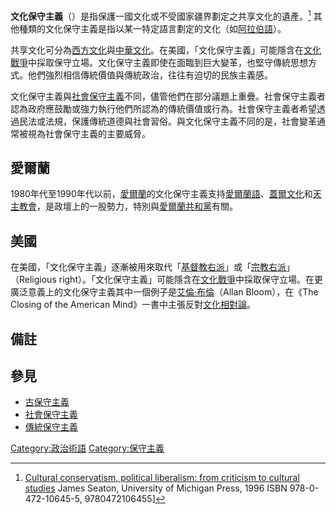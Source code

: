 {{多个问题|{{onesource|time=2019-11-25T06:05:09+00:00}}
{{original research|time=2019-11-25T06:05:09+00:00}}
{{Globalize}}}}
{{Conservatism}}
'''文化保守主義'''（{{lang-en|Cultural conservatism}}）是指保護一國文化或不受國家疆界劃定之共享文化的遺產。<ref>[http://books.google.com/books?id=RbwDNb5jtzUC&printsec=frontcover Cultural conservatism, political liberalism: from criticism to cultural studies ] {{Wayback|url=http://books.google.com/books?id=RbwDNb5jtzUC&printsec=frontcover |date=20210120111615 }} James Seaton, University of Michigan Press, 1996 ISBN 978-0-472-10645-5, 9780472106455]</ref> 其他種類的文化保守主義是指以某一特定語言劃定的文化（如[[阿拉伯語|阿拉伯語]]）。

共享文化可分為[[西方文化|西方文化]]與[[中華文化|中華文化]]。在美國，「文化保守主義」可能隱含在[[文化戰爭|文化戰爭]]中採取保守立場。文化保守主義即使在面臨到巨大變革，也堅守傳統思想方式。他們強烈相信傳統價值與傳統政治，往往有迫切的民族主義感。

文化保守主義與[[社會保守主義|社會保守主義]]不同，儘管他們在部分議題上重疊。社會保守主義者認為政府應鼓勵或強力執行他們所認為的傳統價值或行為。社會保守主義者希望透過民法或法規，保護傳統道德與社會習俗。與文化保守主義不同的是，社會變革通常被視為社會保守主義的主要威脅。

==愛爾蘭==
1980年代至1990年代以前，[[愛爾蘭|愛爾蘭]]的文化保守主義支持[[愛爾蘭語|愛爾蘭語]]、[[蓋爾族|蓋爾文化]]和[[天主教會|天主教會]]，是政壇上的一股勢力，特別與[[愛爾蘭共和黨|愛爾蘭共和黨]]有關。

==美國==
在美國，「文化保守主義」逐漸被用來取代「[[基督教右派|基督教右派]]」或「[[宗教右派|宗教右派]]」（Religious right）。「文化保守主義」可能隱含在[[文化戰爭|文化戰爭]]中採取保守立場。在更廣泛意義上的文化保守主義其中一個例子是[[艾倫·布倫|艾倫·布倫]]（Allan Bloom），在《The Closing of the American Mind》一書中主張反對[[文化相對論|文化相對論]]。

==備註==
{{Reflist}}

==參見==
* [[古保守主義|古保守主義]]
* [[社會保守主義|社會保守主義]]
* [[傳統保守主義|傳統保守主義]]

[[Category:政治術語|Category:政治術語]]
[[Category:保守主義|Category:保守主義]]